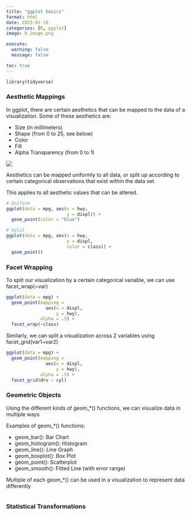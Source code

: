 ```yaml
---
title: "ggplot basics"
format: html
date: 2025-02-18
categories: [R, ggplot]
image: R_image.png

execute: 
  warning: false
  message: false

toc: true
---
```

```r
library(tidyverse)
```


### Aesthetic Mappings

In ggplot, there are certain aesthetics that can be mapped to the data of a visualization. Some of these aesthetics are:

- Size (in millimeters)
- Shape (from 0 to 25, see below)
- Color
- Fill
- Alpha Transparency (from 0 to 1)

![](shapes.png)

Aesthetics can be mapped uniformly to all data, or split up according to certain categorical observations that exist within the data set.

This applies to all aesthetic values that can be altered.

```r
# Uniform
ggplot(data = mpg, aes(x = hwy,
                       y = displ)) +
  geom_point(color = "blue")
```

```r
# Split
ggplot(data = mpg, aes(x = hwy,
                       y = displ,
                       color = class)) +
  geom_point()
```


### Facet Wrapping

To split our visualization by a certain categorical variable, we can use facet_wrap(~var)

```r
ggplot(data = mpg) + 
  geom_point(mapping = 
               aes(x = displ, 
                   y = hwy), 
             alpha = .5) + 
  facet_wrap(~class)
```

Similarly, we can split a visualization across 2 variables using facet_grid(var1~var2)

```r
ggplot(data = mpg) + 
  geom_point(mapping = 
               aes(x = displ, 
                   y = hwy),
             alpha = .5) + 
  facet_grid(drv ~ cyl)
```

### Geometric Objects

Using the different kinds of geom_*() functions, we can visualize data in multiple ways

Examples of geom_*() functions:

- geom_bar(): Bar Chart
- geom_histogram(): Histogram
- geom_line(): Line Graph
- geom_boxplot(): Box Plot
- geom_point(): Scatterplot
- geom_smooth(): Fitted Line (with error range)

Multiple of each geom_*() can be used in a visualization to represent data differently

```r

```



### Statistical Transformations

